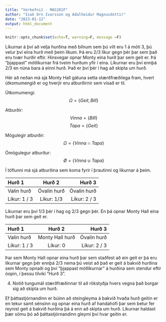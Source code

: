 ```yaml
---
title: "Verkefni1 - MAS201F"
author: "Isak Orn Ivarsson og Adalheidur Magnusdottir"
date: "2023-01-12"
output: html_document
---
```

```r
knitr::opts_chunk$set(echo=T, warning=F, message =F)
```

Líkurnar á því að velja hurðina með bílnum sem þú vilt eru 1 á móti 3, þú velur því eina hurð með þeim líkum. Þá eru 2/3 líkur gegn þér þar sem það eru tvær hurðir eftir. Hinsvegar opnar Monty eina hurð þar sem geit er. Þá "þjappast" mótlíkurnar frá tveim hurðum yfir í eina. Líkurnar eru því ennþá 2/3 en núna bara á einni hurð. Það er því þér í hag að skipta um hurð.

Hér að neðan má sjá Monty Hall gátuna setta stærðfræðilega fram,  hvert útkomumengið er og hverjir eru atburðirnir sem vísað er til.

Útkomumengi:
$$
\Omega = \{Geit, Bíll\}
$$

Atburðir:
$$
Vinna = \{Bíll\}
$$
$$
Tapa = \{Geit\}
$$

Mögulegir atburðir: 
$$
\Omega = \{Vinna \cap  Tapa\}
$$

Ómögulegur atburður: 
$$
Ø = \{Vinna \cup  Tapa\}
$$


Í töflunni má sjá atburðina sem koma fyrir í þrautinni og líkurnar á þeim. 

| Hurð 1        | Hurð 2          | Hurð 3        |
| :---          |    :----:       |  ---:         |
| Valin hurð    |  Óvalin hurð    | Óvalin hurð   |
| Líkur: 1 / 3  |  Líkur: 1/3     | Líkur: 2 / 3  |

Líkurnar eru því 1/3 þér í hag og 2/3 gegn þér. En þá opnar Monty Hall  eina hurð þar sem geit er.

| Hurð 1        | Hurð 2          | Hurð 3        |
| :---          |    :----:       |  ---:         |
| Valin hurð    | Monty Hall hurð | Óvalin hurð   |
| Líkur: 1 / 3  |  Líkur: 0       | Líkur: 2 / 3  |

Þar sem Monty Hall opnar eina hurð þar sem staðfest að ein geit er þá eru líkurnar gegn þér ennþá 2/3 nema þú veist að það er geit á bakvið hurðina sem Monty opnaði og því "þjappast mótlíkurnar" á hurðina sem stendur eftir óopin, í þessu tilviki "Hurð 3".

4. Notið tungumál stærðfræðinnar til að rökstyðja hvers vegna það borgar sig að skipta um hurð.



Ef þáttastjórnandinn er búinn að steingleyma á bakvið hvaða hurð geitin er en  tekur samt sénsinn og opnar eina hurð af handahófi þar sem betur fer reynist geit á bakvið hurðina þá á enn að skipta um hurð. Líkurnar haldast þær sömu þó að þáttastjórnandinn gleymi því hvar geitin er. 

